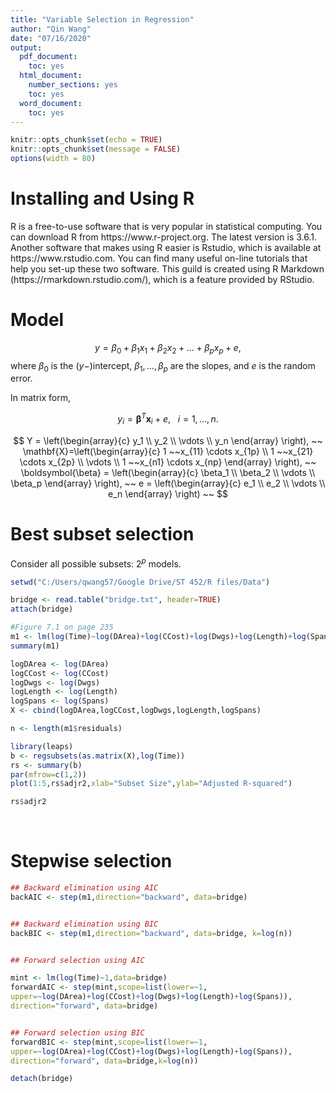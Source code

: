 ---
title: "Variable Selection in Regression"
author: "Qin Wang"
date: "07/16/2020"
output:
  pdf_document:
    toc: yes
  html_document:
    number_sections: yes
    toc: yes
  word_document:
    toc: yes
---

```{r setup, include=FALSE}
knitr::opts_chunk$set(echo = TRUE)
knitr::opts_chunk$set(message = FALSE)
options(width = 80)
```

# Installing and Using R

R is a free-to-use software that is very popular in statistical computing. You can download R from https://www.r-project.org. The latest version is 3.6.1. Another software that makes using R easier is Rstudio, which is available at https://www.rstudio.com. You can find many useful on-line tutorials that help you set-up these two software. This guild is created using R Markdown (https://rmarkdown.rstudio.com/), which is a feature provided by RStudio. 


# Model

$$ y=\beta_0 + \beta_1 x_1 + \beta_2 x_2 + \ldots + \beta_p x_p + e, $$
where $\beta_0$ is the ($y-$)intercept, $\beta_1, \ldots, \beta_p$ are the slopes, and $e$ is the random error.

In matrix form, 

$$ y_i= \mathbf{\beta}^T \mathbf{x}_i +e, ~~~i=1,\ldots,n. $$

$$
Y = \left(\begin{array}{c}
             y_1 \\
             y_2 \\
             \vdots         \\
             y_n
             \end{array}  \right), ~~
\mathbf{X}=\left(\begin{array}{c}
             1 ~~x_{11} \cdots x_{1p} \\
             1 ~~x_{21} \cdots x_{2p}  \\
             \vdots   \\
             1 ~~x_{n1} \cdots x_{np}   
             \end{array}  \right), ~~
\boldsymbol{\beta} = \left(\begin{array}{c}
             \beta_1 \\
             \beta_2 \\
             \vdots         \\
             \beta_p
             \end{array}  \right), ~~
e = \left(\begin{array}{c}
             e_1 \\
             e_2 \\
             \vdots         \\
             e_n
             \end{array}  \right) ~~             
$$





# Best subset selection

Consider all possible subsets: $2^p$ models.


```{r, collapse=TRUE, fig.width = 8, fig.height = 5, fig.align = "center", out.width = '80%'}
setwd("C:/Users/qwang57/Google Drive/ST 452/R files/Data")

bridge <- read.table("bridge.txt", header=TRUE)
attach(bridge)

#Figure 7.1 on page 235
m1 <- lm(log(Time)~log(DArea)+log(CCost)+log(Dwgs)+log(Length)+log(Spans))
summary(m1)

logDArea <- log(DArea)
logCCost <- log(CCost)
logDwgs <- log(Dwgs)
logLength <- log(Length)
logSpans <- log(Spans)
X <- cbind(logDArea,logCCost,logDwgs,logLength,logSpans)

n <- length(m1$residuals)

library(leaps)
b <- regsubsets(as.matrix(X),log(Time))
rs <- summary(b)
par(mfrow=c(1,2))
plot(1:5,rs$adjr2,xlab="Subset Size",ylab="Adjusted R-squared")

rs$adjr2
```

` `  
` `  
 


# Stepwise selection

```{r, collapse=TRUE, fig.width = 8, fig.height = 5, fig.align = "center", out.width = '80%'}

## Backward elimination using AIC
backAIC <- step(m1,direction="backward", data=bridge)


## Backward elimination using BIC
backBIC <- step(m1,direction="backward", data=bridge, k=log(n))


## Forward selection using AIC

mint <- lm(log(Time)~1,data=bridge)
forwardAIC <- step(mint,scope=list(lower=~1, 
upper=~log(DArea)+log(CCost)+log(Dwgs)+log(Length)+log(Spans)),
direction="forward", data=bridge)


## Forward selection using BIC
forwardBIC <- step(mint,scope=list(lower=~1, 
upper=~log(DArea)+log(CCost)+log(Dwgs)+log(Length)+log(Spans)),
direction="forward", data=bridge,k=log(n))

detach(bridge)
```





